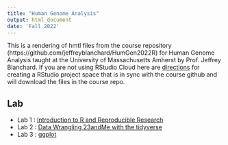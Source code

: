 ```yaml
---
title: "Human Genome Analysis"
output: html_document
date: 'Fall 2022'
---
```


This is a rendering of hmtl files from the course repository  (https://github.com/jeffreyblanchard/HumGen2022R) for Human Genome Analysis taught at the University of Massachusetts Amherst by Prof. Jeffrey Blanchard.  If you are not using RStudio Cloud here are [directions](HumGen_github.html) for creating a RStudio project space that is in sync with the course github and will download the files in the course repo.

## Lab

* Lab 1 : [Introduction to R and Reproducible Research](HumGen_Lab1_intro.html)
* Lab 2 : [Data Wrangling 23andMe with the tidyverse](HumGen_Lab2_datawrangle.html)
* Lab 3 : [ggplot](HumGen_Lab3_datavis.html)
